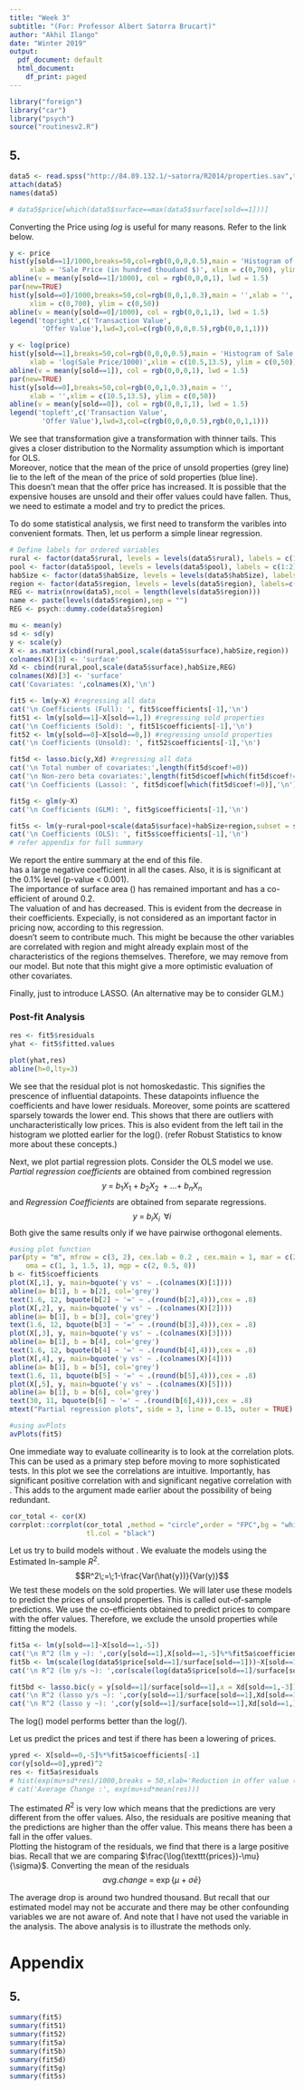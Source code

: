 ```yaml
---
title: "Week 3"
subtitle: "(For: Professor Albert Satorra Brucart)"
author: "Akhil Ilango"
date: "Winter 2019"
output:
  pdf_document: default
  html_document:
    df_print: paged
---
```


```r
library("foreign")
library("car")
library("psych")
source("routinesv2.R")
```

<!-- http://84.89.132.1/~satorra/dades/R2018EXERCISES.html -->

## 5.
```r
data5 <- read.spss("http://84.89.132.1/~satorra/R2014/properties.sav",to.data.frame =TRUE)
attach(data5)
names(data5)

# data5$price[which(data5$surface==max(data5$surface[sold==1]))]
```

Converting the Price using $log$ is useful for many reasons. Refer to the link below.
<!-- https://stats.stackexchange.com/questions/107610/what-is-the-reason-the-log-transformation-is-used-with-right-skewed-distribution -->
```r
y <- price
hist(y[sold==1]/1000,breaks=50,col=rgb(0,0,0,0.5),main = 'Histogram of Sale Price',
     xlab = 'Sale Price (in hundred thoudand $)', xlim = c(0,700), ylim = c(0,50))
abline(v = mean(y[sold==1]/1000), col = rgb(0,0,0,1), lwd = 1.5)
par(new=TRUE)
hist(y[sold==0]/1000,breaks=50,col=rgb(0,0,1,0.3),main = '',xlab = '',
     xlim = c(0,700), ylim = c(0,50))
abline(v = mean(y[sold==0]/1000), col = rgb(0,0,1,1), lwd = 1.5)
legend('topright',c('Transaction Value',
        'Offer Value'),lwd=3,col=c(rgb(0,0,0,0.5),rgb(0,0,1,1)))

y <- log(price)
hist(y[sold==1],breaks=50,col=rgb(0,0,0,0.5),main = 'Histogram of Sale Price',
     xlab = 'log(Sale Price/1000)',xlim = c(10.5,13.5), ylim = c(0,50))
abline(v = mean(y[sold==1]), col = rgb(0,0,0,1), lwd = 1.5)
par(new=TRUE)
hist(y[sold==0],breaks=50,col=rgb(0,0,1,0.3),main = '',
     xlab = '',xlim = c(10.5,13.5), ylim = c(0,50))
abline(v = mean(y[sold==0]), col = rgb(0,0,1,1), lwd = 1.5)
legend('topleft',c('Transaction Value',
        'Offer Value'),lwd=3,col=c(rgb(0,0,0,0.5),rgb(0,0,1,1)))
```

We see that \texttt{log} transformation give a transformation with thinner tails. This gives a closer distribution to the Normality assumption which is important for OLS.  
Moreover, notice that the mean of the price of unsold properties (grey line) lie to the left of the mean of the price of sold properties (blue line).  
This doesn't mean that the offer price has increased. It is possible that the expensive houses are unsold and their offer values could have fallen. Thus, we need to estimate a model and try to predict the prices.

To do some statistical analysis, we first need to transform the varibles into convenient formats. Then, let us perform a simple linear regression.
```r
# Define labels for ordered variables
rural <- factor(data5$rural, levels = levels(data5$rural), labels = c(1:2))
pool <- factor(data5$pool, levels = levels(data5$pool), labels = c(1:2))
habSize <- factor(data5$habSize, levels = levels(data5$habSize), labels=c(1:3))
region <- factor(data5$region, levels = levels(data5$region), labels=c(1:37))
REG <- matrix(nrow(data5),ncol = length(levels(data5$region)))
name <- paste(levels(data5$region),sep = "")
REG <- psych::dummy.code(data5$region)

mu <- mean(y)
sd <- sd(y)
y <- scale(y)
X <- as.matrix(cbind(rural,pool,scale(data5$surface),habSize,region))
colnames(X)[3] <- 'surface'
Xd <- cbind(rural,pool,scale(data5$surface),habSize,REG)
colnames(Xd)[3] <- 'surface'
cat('Covariates: ',colnames(X),'\n')

fit5 <- lm(y~X) #regressing all data
cat('\n Coefficients (Full): ', fit5$coefficients[-1],'\n')
fit51 <- lm(y[sold==1]~X[sold==1,]) #regressing sold properties
cat('\n Coefficients (Sold): ', fit51$coefficients[-1],'\n')
fit52 <- lm(y[sold==0]~X[sold==0,]) #regressing unsold properties
cat('\n Coefficients (Unsold): ', fit52$coefficients[-1],'\n')

fit5d <- lasso.bic(y,Xd) #regressing all data
cat('\n Total number of covariates:',length(fit5d$coef!=0))
cat('\n Non-zero beta covariates:',length(fit5d$coef[which(fit5d$coef!=0)]),'\n')
cat('\n Coefficients (Lasso): ', fit5d$coef[which(fit5d$coef!=0)],'\n')

fit5g <- glm(y~X)
cat('\n Coefficients (GLM): ', fit5g$coefficients[-1],'\n')

fit5s <- lm(y~rural+pool+scale(data5$surface)+habSize+region,subset = sold==1)
cat('\n Coefficients (OLS): ', fit5s$coefficients[-1],'\n')
# refer appendix for full summary
```

We report the entire summary at the end of this file.  
\texttt{rural} has a large negative coefficient in all the cases. Also, it is is significant at the $0.1\%$ level (p-value $<\;0.001$).  
The importance of surface area (\texttt{surface}) has remained important and has a co-efficient of around $0.2$.  
The valuation of \texttt{pool} and \texttt{habSize} has decreased. This is evident from the decrease in their coefficients. Expecially, \texttt{habSize} is not considered as an important factor in pricing now, according to this regression.  
\texttt{region} doesn't seem to contribute much. This might be because the other variables are correlated with region and might already explain most of the characteristics of the regions themselves. Therefore, we may remove \texttt{region} from our model. But note that this might give a more optimistic evaluation of other covariates.

Finally, just to introduce LASSO. (An alternative may be to consider GLM.)

### Post-fit Analysis
```r
res <- fit5$residuals
yhat <- fit5$fitted.values

plot(yhat,res)
abline(h=0,lty=3)
```

We see that the residual plot is not homoskedastic. This signifies the prescence of influential datapoints. These datapoints influence the coefficients and have lower residuals. Moreover, some points are scattered sparsely towards the lower end. This shows that there are outliers with uncharacteristically low prices. This is also evident from the left tail in the histogram we plotted earlier for the log(\texttt{price}). (refer Robust Statistics to know more about these concepts.)

Next, we plot partial regression plots. Consider the OLS model we use.
*Partial regression coefficients* are obtained from combined regression $$y\;=\;b_1X_1\;+\;b_2X_2\;+...+\;b_nX_n$$
and *Regression Coefficients* are obtained from separate regressions. $$y\;=\;b_iX_i\;\;\forall i$$
Both give the same results only if we have pairwise orthogonal elements. 
```r
#using plot function
par(pty = "m", mfrow = c(3, 2), cex.lab = 0.2 , cex.main = 1, mar = c(2, 2, 1, 0), 
    oma = c(1, 1, 1.5, 1), mgp = c(2, 0.5, 0))
b <- fit5$coefficients
plot(X[,1], y, main=bquote('y vs' ~ .(colnames(X)[1])))
abline(a= b[1], b = b[2], col='grey')
text(1.6, 12, bquote(b[2] ~ '=' ~ .(round(b[2],4))),cex = .8)
plot(X[,2], y, main=bquote('y vs' ~ .(colnames(X)[2])))
abline(a= b[1], b = b[3], col='grey')
text(1.6, 12, bquote(b[3] ~ '=' ~ .(round(b[3],4))),cex = .8)
plot(X[,3], y, main=bquote('y vs' ~ .(colnames(X)[3])))
abline(a= b[1], b = b[4], col='grey')
text(1.6, 12, bquote(b[4] ~ '=' ~ .(round(b[4],4))),cex = .8)
plot(X[,4], y, main=bquote('y vs' ~ .(colnames(X)[4])))
abline(a= b[1], b = b[5], col='grey')
text(1.6, 11, bquote(b[5] ~ '=' ~ .(round(b[5],4))),cex = .8)
plot(X[,5], y, main=bquote('y vs' ~ .(colnames(X)[5])))
abline(a= b[1], b = b[6], col='grey')
text(30, 11, bquote(b[6] ~ '=' ~ .(round(b[6],4))),cex = .8)
mtext("Partial regression plots", side = 3, line = 0.15, outer = TRUE)

#using avPlots
avPlots(fit5)
```

One immediate way to evaluate collinearity is to look at the correlation plots. This can be used as a primary step before moving to more sophisticated tests. In this plot we see the correlations are intuitive. Importantly, \texttt{region} has significant positive correlation with \texttt{rural} and significant negative correlation with \texttt{pool}. This adds to the argument made earlier about the possibility of \texttt{region} being redundant. 
```r
cor_total <- cor(X)
corrplot::corrplot(cor_total ,method = "circle",order = "FPC",bg = "white",tl.cex = 0.6,
                   tl.col = "black")
```

Let us try to build models without \texttt{region}. We evaluate the models using the Estimated In-sample $R^2$.
$$R^2\;=\;1-\frac{Var(\hat{y})}{Var(y)}$$
We test these models on the sold properties. We will later use these models to predict the prices of unsold properties. This is called out-of-sample predictions. We use the co-efficients obtained to predict prices to compare with the offer values. Therefore, we exclude the unsold properties while fitting the models.
```r
fit5a <- lm(y[sold==1]~X[sold==1,-5])
cat('\n R^2 (lm y ~): ',cor(y[sold==1],X[sold==1,-5]%*%fit5a$coefficients[-1])^2,'\n')
fit5b <- lm(scale(log(data5$price[sold==1]/surface[sold==1]))~X[sold==1,c(-3,-5)])
cat('\n R^2 (lm y/s ~): ',cor(scale(log(data5$price[sold==1]/surface[sold==1])),X[sold==1,c(-3,-5)]%*%fit5b$coefficients[-1])^2,'\n')

fit5bd <- lasso.bic(y = y[sold==1]/surface[sold==1],x = Xd[sold==1,-3])
cat('\n R^2 (lasso y/s ~): ',cor(y[sold==1]/surface[sold==1],Xd[sold==1,-3]%*%fit5bd$coef[-1])^2,'\n')
cat('\n R^2 (lasso y ~): ',cor(y[sold==1]/surface[sold==1],Xd[sold==1,]%*%fit5d$coef[-1])^2,'\n')
```

The log(\texttt{price}) model performs better than the log(\texttt{price}/\texttt{surface}).

Let us predict the prices and test if there has been a lowering of prices. 
```r
ypred <- X[sold==0,-5]%*%fit5a$coefficients[-1]
cor(y[sold==0],ypred)^2
res <- fit5a$residuals
# hist(exp(mu+sd*res)/1000,breaks = 50,xlab='Reduction in offer value (in thousands)',main='Reduction')
# cat('Average Change :', exp(mu+sd*mean(res)))
```

The estimated $R^2$ is very low which means that the predictions are very different from the offer values. Also, the residuals are positive meaning that the predictions are higher than the offer value. This means there has been a fall in the offer values.  
Plotting the histogram of the residuals, we find that there is a large positive bias. Recall that we are comparing $\frac{\log(\texttt{prices})-\mu}{\sigma}$. Converting the mean of the residuals
$$avg. change\;=\;\exp\{\mu+\sigma\bar{e}\}$$

The average drop is around two hundred thousand. But recall that our estimated model may not be accurate and there may be other confounding variables we are not aware of. And note that I have not used the variable \texttt{region} in the analysis. The above analysis is to illustrate the methods only.

# Appendix
## 5.
```r
summary(fit5)
summary(fit51)
summary(fit52)
summary(fit5a)
summary(fit5b)
summary(fit5d)
summary(fit5g)
summary(fit5s)
```